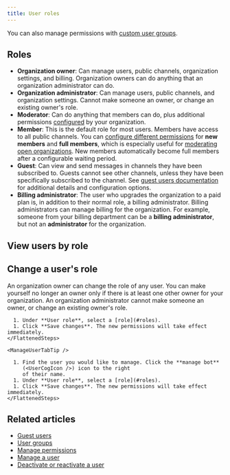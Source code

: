 ```yaml
---
title: User roles
---
```



<UserRolesIntro />

You can also manage permissions with [custom user groups](/help/user-groups).

## Roles

* **Organization owner**: Can manage users, public channels, organization
  settings, and billing. Organization owners can do anything that an
  organization administrator can do.
* **Organization administrator**: Can manage users, public channels, and
  organization settings. Cannot make someone an owner, or change an existing
  owner's role.
* **Moderator**: Can do anything that members can do, plus additional
  permissions [configured](/help/manage-permissions) by
  your organization.
* **Member**: This is the default role for most users. Members have access to
  all public channels. You can [configure different
  permissions](/help/restrict-permissions-of-new-members) for **new members**
  and **full members**, which is especially useful for [moderating open
  organizations](/help/moderating-open-organizations). New members automatically
  become full members after a configurable waiting period.
* **Guest**: Can view and send messages in channels they have been subscribed to.
  Guests cannot see other channels, unless they have been specifically subscribed
  to the channel. See [guest users documentation](/help/guest-users) for additional
  details and configuration options.
* **Billing administrator**: The user who upgrades the organization to
  a paid plan is, in addition to their normal role, a billing
  administrator.  Billing administrators can manage billing for the organization.
  For example, someone from your billing department can be a **billing
  administrator**, but not an **administrator** for the organization.

## View users by role

<ViewUsersByRole />

## Change a user's role

<AdminOnly />

An organization owner can change the role of any user. You can make yourself no
longer an owner only if there is at least one other owner for your organization.
An organization administrator cannot make someone an owner, or change an
existing owner's role.

<Tabs>
  <TabItem label="Via user profile">
    <FlattenedSteps>
      <ManageThisUser />

      1. Under **User role**, select a [role](#roles).
      1. Click **Save changes**. The new permissions will take effect immediately.
    </FlattenedSteps>

    <ManageUserTabTip />
  </TabItem>

  <TabItem label="Via organization settings">
    <FlattenedSteps>
      <NavigationSteps target="settings/users" />

      1. Find the user you would like to manage. Click the **manage bot**
         (<UserCogIcon />) icon to the right
         of their name.
      1. Under **User role**, select a [role](#roles).
      1. Click **Save changes**. The new permissions will take effect immediately.
    </FlattenedSteps>
  </TabItem>
</Tabs>

## Related articles

* [Guest users](/help/guest-users)
* [User groups](/help/user-groups)
* [Manage permissions](/help/manage-permissions)
* [Manage a user](/help/manage-a-user)
* [Deactivate or reactivate a user](/help/deactivate-or-reactivate-a-user)
